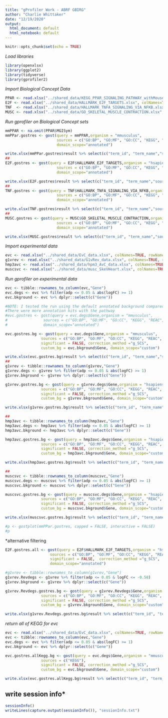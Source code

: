 ---
title: "gProfiler Work - ABRF GBIRG"
author: "Charlie Whittaker"
date: "12/19/2020"
output: 
  html_document: default
  html_notebook: default
---

```{r setup, include=FALSE}
knitr::opts_chunk$set(echo = TRUE)
```

*Load libraries*

```{r, warning=FALSE,error=FALSE,message=FALSE}
library(openxlsx)
library(ggplot2)
library(tidyverse)
library(gprofiler2)
```

*Import Biological Concept Data*

```{r}
PPAR <- read.xlsx("../shared_data/KEGG_PPAR_SIGNALING_PATHWAY_withMouse.xlsx", colNames=TRUE, rowNames=FALSE)
E2F <- read.xlsx("../shared_data/HALLMARK_E2F_TARGETS.xlsx", colNames=TRUE, rowNames=FALSE)
TNF  <- read.xlsx("../shared_data/HALLMARK_TNFA_SIGNALING_VIA_NFKB.xlsx", colNames=TRUE, rowNames=FALSE)
MUSC <- read.xlsx("../shared_data/GO_SKELETAL_MUSCLE_CONTRACTION.xlsx", colNames=TRUE, rowNames=FALSE)
```

*Run gprofiler on Biological Concept sets*

```{r}
mmPPAR <- na.omit(PPAR$MGISym)
mmPPar.gostres <- gost(query = mmPPAR,organism = "mmusculus", 
                       sources = c("GO:BP", "GO:MF", "GO:CC", "KEGG", "REAC", "WP"), 
                       domain_scope="annotated")

write.xlsx(mmPPar.gostres$result %>% select(c("term_id", "term_name","source","p_value", "query_size", "intersection_size")), file="mmPPAR.gprofiler.xlsx")
##
E2F.gostres <- gost(query = E2F$HALLMARK_E2F_TARGETS,organism = "hsapiens", 
                       sources = c("GO:BP", "GO:MF", "GO:CC", "KEGG", "REAC", "WP"), 
                       domain_scope="annotated")

write.xlsx(E2F.gostres$result %>% select(c("term_id", "term_name","source","p_value", "query_size", "intersection_size")), file="E2F.gprofiler.xlsx")
##
TNF.gostres <- gost(query = TNF$HALLMARK_TNFA_SIGNALING_VIA_NFKB,organism = "hsapiens", 
                       sources = c("GO:BP", "GO:MF", "GO:CC", "KEGG", "REAC", "WP"), 
                       domain_scope="annotated")

write.xlsx(TNF.gostres$result %>% select(c("term_id", "term_name","source","p_value", "query_size", "intersection_size")), file="TNF.gprofiler.xlsx")
##
MUSC.gostres <- gost(query = MUSC$GO_SKELETAL_MUSCLE_CONTRACTION,organism = "hsapiens", 
                       sources = c("GO:BP", "GO:MF", "GO:CC", "KEGG", "REAC", "WP"), 
                       domain_scope="annotated")

write.xlsx(MUSC.gostres$result %>% select(c("term_id", "term_name","source","p_value", "query_size", "intersection_size")), file="MUSC.gprofiler.xlsx")
```

*Import experimental data*

```{r}
evc <- read.xlsx("../shared_data/EvC_data.xlsx", colNames=TRUE, rowNames=TRUE)
g1vrev <- read.xlsx("../shared_data/G1vRev_data.xlsx", colNames=TRUE, rowNames=TRUE)
hmp3avc <- read.xlsx("../shared_data/hpm3_AvC_data.xlsx", colNames=TRUE, rowNames=TRUE)
muscsvc <- read.xlsx("../shared_data/musc_SkeVHeart.xlsx", colNames=TRUE, rowNames=TRUE)
```

*Run gprofiler on experimental data*
```{r}
evc <- tibble::rownames_to_column(evc,"Gene")
evc.degs <- evc %>% filter(adp <= 0.05 & abs(logFC) >= 1)
evc.bkground <- evc %>% dplyr::select(c("Gene"))

#NOTE: I tested the run using the default annotated background compared to the gene list from the data file.
#There were more annotation hits with the pathway
#evc.gostres <- gost(query = evc.degs$Gene,organism = "mmusculus", 
#                sources = c("GO:BP", "GO:MF", "GO:CC", "KEGG", "REAC", "WP"), 
#                domain_scope="annotated")

evc.gostres.bg <- gost(query = evc.degs$Gene,organism = "mmusculus", 
                sources = c("GO:BP", "GO:MF", "GO:CC", "KEGG", "REAC", "WP"),
                significant = FALSE, correction_method ="g_SCS",
                custom_bg = evc.bkground$Gene, domain_scope="custom")

write.xlsx(evc.gostres.bg$result %>% select(c("term_id", "term_name","source","p_value", "query_size", "intersection_size")), file="evc.gprofiler.xlsx")
##
g1vrev <- tibble::rownames_to_column(g1vrev,"Gene")
g1vrev.degs <- g1vrev %>% filter(adp <= 0.05 & abs(logFC) >= 1)
g1vrev.bkground <- g1vrev %>% dplyr::select(c("Gene"))

g1vrev.gostres.bg <- gost(query = g1vrev.degs$Gene,organism = "hsapiens", 
                sources = c("GO:BP", "GO:MF", "GO:CC", "KEGG", "REAC", "WP"),
                significant = FALSE, correction_method ="g_SCS",
                custom_bg = g1vrev.bkground$Gene, domain_scope="custom")

write.xlsx(g1vrev.gostres.bg$result %>% select(c("term_id", "term_name","source","p_value", "query_size", "intersection_size")), file="g1vrev.gprofiler.xlsx")

##
hmp3avc <- tibble::rownames_to_column(hmp3avc,"Gene")
hmp3avc.degs <- hmp3avc %>% filter(adp <= 0.05 & abs(logFC) >= 1)
hmp3avc.bkground <- hmp3avc %>% dplyr::select(c("Gene"))

hmp3avc.gostres.bg <- gost(query = hmp3avc.degs$Gene,organism = "hsapiens", 
                sources = c("GO:BP", "GO:MF", "GO:CC", "KEGG", "REAC", "WP"),
                significant = FALSE, correction_method ="g_SCS",
                custom_bg = hmp3avc.bkground$Gene, domain_scope="custom")

write.xlsx(hmp3avc.gostres.bg$result %>% select(c("term_id", "term_name","source","p_value", "query_size", "intersection_size")), file="hmp3avc.gprofiler.xlsx")

##
muscsvc <- tibble::rownames_to_column(muscsvc,"Gene")
muscsvc.degs <- muscsvc %>% filter(adp <= 0.05 & abs(logFC) >= 1)
muscsvc.bkground <- muscsvc %>% dplyr::select(c("Gene"))

muscsvc.gostres.bg <- gost(query = muscsvc.degs$Gene,organism = "hsapiens", 
                sources = c("GO:BP", "GO:MF", "GO:CC", "KEGG", "REAC", "WP"),
                significant = FALSE, correction_method ="g_SCS",
                custom_bg = muscsvc.bkground$Gene, domain_scope="custom")

write.xlsx(muscsvc.gostres.bg$result %>% select(c("term_id", "term_name","source","p_value", "query_size", "intersection_size")), file="muscsvc.gprofiler.xlsx")

#p <- gostplot(mmPPar.gostres, capped = FALSE, interactive = FALSE)
#p
```

*alternative filtering

```{r}
E2F.gostres.all <- gost(query = E2F$HALLMARK_E2F_TARGETS,organism = "hsapiens", 
                    sources = c("GO:BP", "GO:MF", "GO:CC", "KEGG", "REAC", "WP"),
                    significant = FALSE,  correction_method ="g_SCS",
                    domain_scope="annotated")

#g1vrev <- tibble::rownames_to_column(g1vrev,"Gene")
g1vrev.Revdegs <- g1vrev %>% filter(adp <= 0.05 & logFC <= -0.58)
g1vrev.bkground <- g1vrev %>% dplyr::select(c("Gene"))

g1vrev.Revdegs.gostres.bg <- gost(query = g1vrev.Revdegs$Gene,organism = "hsapiens", 
                sources = c("GO:BP", "GO:MF", "GO:CC", "KEGG", "REAC", "WP"),
                significant = FALSE, correction_method ="g_SCS",
                custom_bg = g1vrev.bkground$Gene, domain_scope="custom")

write.xlsx(g1vrev.Revdegs.gostres.bg$result %>% select(c("term_id", "term_name","source","p_value", "query_size", "intersection_size")), file="g1vrev.RevDegs.gprofiler.xlsx")
```

*return all of KEGG for evc*
```{r}
evc <- read.xlsx("../shared_data/EvC_data.xlsx", colNames=TRUE, rowNames=TRUE)
evc <- tibble::rownames_to_column(evc,"Gene")
evc.degs <- evc %>% filter(adp <= 0.05 & abs(logFC) >= 1)
evc.bkground <- evc %>% dplyr::select(c("Gene"))

evc.gostres.allKegg.bg <- gost(query = evc.degs$Gene,organism = "mmusculus", 
                sources = c("KEGG"),
                significant = FALSE, correction_method ="g_SCS",
                custom_bg = evc.bkground$Gene, domain_scope="custom")

write.xlsx(evc.gostres.allKegg.bg$result %>% select(c("term_id", "term_name","source","p_value", "query_size", "intersection_size")), file="evc.allKEGG.gprofiler.xlsx")
```

## write session info*

```{r}
sessionInfo()
writeLines(capture.output(sessionInfo()), "sessionInfo.txt")
```